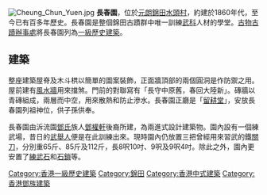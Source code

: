 [[File:Cheung_Chun_Yuen.jpg|thumb]]
'''長春園'''，位於[[元朗|元朗]][[錦田|錦田]][[水頭村|水頭村]]，約建於1860年代，至今已有百多年歷史。長春園是整個錦田古蹟群中唯一訓練[[武科|武科]]人材的學堂。[[古物古蹟辦事處|古物古蹟辦事處]]將長春園列為[[一級歷史建築|一級歷史建築]]。

==建築==
整座建築屋脊及木斗栱以簡單的圖案裝飾，正面牆頂部的兩個圓洞是作防禦之用。屋前建有[[風水牆|風水牆]]用來擋煞。門前的對聯寫有「長守中原舊，春回大陸新」。磚牆以青磚組成，兩層而中空，用來散熱和防止滲水。長春園正廳是「[[留耕堂|留耕堂]]」，安放長春園列祖神位，供子孫供奉。

長春園由泝流園[[鄧氏|鄧氏]]族人[[鄧權軒|鄧權軒]]後裔所建，為兩進式設計建築物。園內設有一個練武場，昔日的[[舉人|武舉人]]便是在此訓練出來。現時園內仍放置三把曾經用來習武的鐵[[關刀|關刀]]，分別重65斤、85斤及112斤，長8呎10吋、9呎及9呎4吋。除此之外，園內更安置了[[練武石|練武石]]和[[石鎖|石鎖]]等。

{{香港二級歷史建築}}
{{HK-buil-stub}}
{{coord|22.446306|114.061173|type:landmark|display=title}}

[[Category:香港一級歷史建築|Category:香港一級歷史建築]]
[[Category:錦田|Category:錦田]]
[[Category:香港中式建築|Category:香港中式建築]]
[[Category:香港鄧族建築|Category:香港鄧族建築]]
